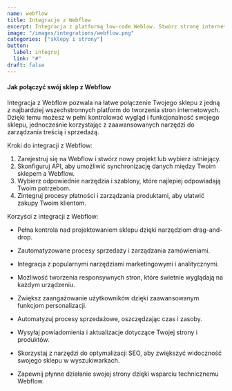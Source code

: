 ```yaml
---
name: webflow
title: Integracje z Webflow
excerpt: Integracja z platformą low-code Weblow. Stwórz stronę internetową w prosty sposób.
image: "/images/integrations/webflow.png"
categories: ["sklepy i strony"]
button:
  label: integruj
  link: "#"
draft: false
---
```


#### Jak połączyć swój sklep z Webflow

Integracja z Webflow pozwala na łatwe połączenie Twojego sklepu z jedną z najbardziej wszechstronnych platform do tworzenia stron internetowych. Dzięki temu możesz w pełni kontrolować wygląd i funkcjonalność swojego sklepu, jednocześnie korzystając z zaawansowanych narzędzi do zarządzania treścią i sprzedażą.

Kroki do integracji z Webflow:
1. Zarejestruj się na Webflow i stwórz nowy projekt lub wybierz istniejący.
2. Skonfiguruj API, aby umożliwić synchronizację danych między Twoim sklepem a Webflow.
3. Wybierz odpowiednie narzędzia i szablony, które najlepiej odpowiadają Twoim potrzebom.
4. Zintegruj procesy płatności i zarządzania produktami, aby ułatwić zakupy Twoim klientom.

Korzyści z integracji z Webflow:
- Pełna kontrola nad projektowaniem sklepu dzięki narzędziom drag-and-drop.
- Zautomatyzowane procesy sprzedaży i zarządzania zamówieniami.
- Integracja z popularnymi narzędziami marketingowymi i analitycznymi.
- Możliwość tworzenia responsywnych stron, które świetnie wyglądają na każdym urządzeniu.

- Zwiększ zaangażowanie użytkowników dzięki zaawansowanym funkcjom personalizacji.
- Automatyzuj procesy sprzedażowe, oszczędzając czas i zasoby.
- Wysyłaj powiadomienia i aktualizacje dotyczące Twojej strony i produktów.
- Skorzystaj z narzędzi do optymalizacji SEO, aby zwiększyć widoczność swojego sklepu w wyszukiwarkach.
- Zapewnij płynne działanie swojej strony dzięki wsparciu technicznemu Webflow.
